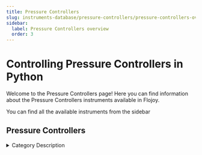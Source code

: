 ```yaml
---
title: Pressure Controllers
slug: instruments-database/pressure-controllers/pressure-controllers-overview
sidebar:
  label: Pressure Controllers overview
  order: 3
---
```


# Controlling Pressure Controllers in Python

Welcome to the Pressure Controllers page! Here you can find information about the Pressure Controllers instruments available in Flojoy.

You can find all the available instruments from the sidebar



## Pressure Controllers

<details> 
<summary>Category Description</summary> 
A pressure regulator is a valve that controls the pressure of a fluid to a desired value, using negative feedback from the controlled pressure.
</details> 

<div className="flex flex-wrap">

<InstrumentThumbnail 
    path='pressure-controllers/ge/Gepressctrlpace-5000'
    img='https://res.cloudinary.com/dhopxs1y3/image/upload/v1692393979/Instruments/Pressure%20Controllers/Druck-PACE5000/file.png'
    label='Druck PACE5000'    
/>

</div>